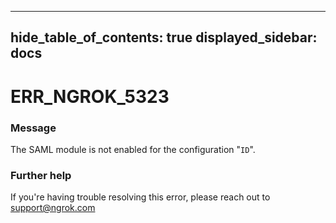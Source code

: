 

---
hide_table_of_contents: true
displayed_sidebar: docs
---


# ERR_NGROK_5323

### Message
The SAML module is not enabled for the configuration "`ID`".

<ErrorDetails error="err_ngrok_5323" />



### Further help
If you're having trouble resolving this error, please reach out to [support@ngrok.com](mailto:support@ngrok.com?subject=Help%20with%20ERR_NGROK_5323)

